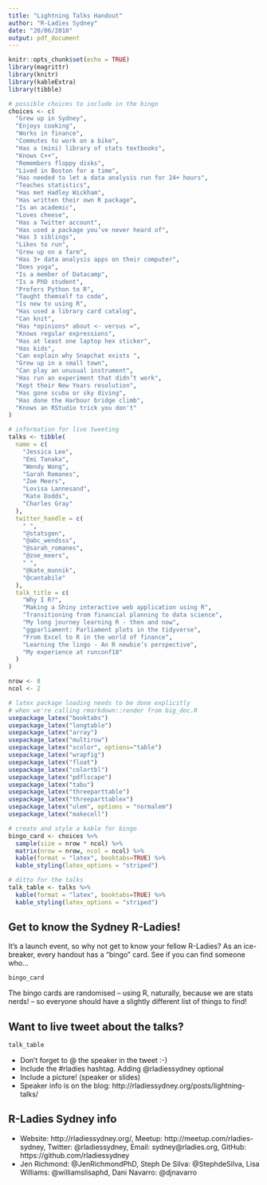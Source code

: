 ```yaml
---
title: "Lightning Talks Handout"
author: "R-Ladies Sydney"
date: "20/06/2018"
output: pdf_document
---
```


```r
knitr::opts_chunk$set(echo = TRUE)
library(magrittr)
library(knitr)
library(kableExtra)
library(tibble)
```

```r
# possible choices to include in the bingo
choices <- c(
  "Grew up in Sydney",
  "Enjoys cooking",
  "Works in finance",
  "Commutes to work on a bike",
  "Has a (mini) library of stats textbooks",
  "Knows C++",
  "Remembers floppy disks",
  "Lived in Boston for a time",
  "Has needed to let a data analysis run for 24+ hours",
  "Teaches statistics",
  "Has met Hadley Wickham",
  "Has written their own R package",
  "Is an academic",
  "Loves cheese",
  "Has a Twitter account",
  "Has used a package you’ve never heard of",
  "Has 3 siblings",
  "Likes to run",
  "Grew up on a farm",
  "Has 3+ data analysis apps on their computer",
  "Does yoga",
  "Is a member of Datacamp",
  "Is a PhD student",
  "Prefers Python to R",
  "Taught themself to code",
  "Is new to using R",
  "Has used a library card catalog",
  "Can knit",
  "Has *opinions* about <- versus =",
  "Knows regular expressions",
  "Has at least one laptop hex sticker",
  "Has kids",
  "Can explain why Snapchat exists ",
  "Grew up in a small town",
  "Can play an unusual instrument",
  "Has run an experiment that didn’t work",
  "Kept their New Years resolution",
  "Has gone scuba or sky diving",
  "Has done the Harbour bridge climb",
  "Knows an RStudio trick you don't"
)

# information for live tweeting
talks <- tibble(
  name = c(
    "Jessica Lee",
    "Emi Tanaka",
    "Wendy Wong",
    "Sarah Romanes",
    "Zoe Meers",
    "Lovisa Lannesand",
    "Kate Dodds",
    "Charles Gray"
  ),
  twitter_handle = c(
    " ",
    "@statsgen",
    "@abc_wendsss",
    "@sarah_romanes",
    "@zoe_meers",
    " ",
    "@kate_munnik",
    "@cantabile"
  ),
  talk_title = c(
    "Why I R?",
    "Making a Shiny interactive web application using R",
    "Transitioning from financial planning to data science",
    "My long journey learning R - then and now",
    "ggparliament: Parliament plots in the tidyverse",
    "From Excel to R in the world of finance",
    "Learning the lingo - An R newbie’s perspective",
    "My experience at runconf18"
  )
)

nrow <- 8
ncol <- 2

# latex package loading needs to be done explicitly
# when we're calling rmarkdown::render from big_doc.R
usepackage_latex("booktabs")
usepackage_latex("longtable")
usepackage_latex("array")
usepackage_latex("multirow")
usepackage_latex("xcolor", options="table")
usepackage_latex("wrapfig")
usepackage_latex("float")
usepackage_latex("colortbl")
usepackage_latex("pdflscape")
usepackage_latex("tabu")
usepackage_latex("threeparttable")
usepackage_latex("threeparttablex")
usepackage_latex("ulem", options = "normalem")
usepackage_latex("makecell")

# create and style a kable for bingo
bingo_card <- choices %>% 
  sample(size = nrow * ncol) %>%
  matrix(nrow = nrow, ncol = ncol) %>% 
  kable(format = "latex", booktabs=TRUE) %>% 
  kable_styling(latex_options = "striped")  

# ditto for the talks
talk_table <- talks %>% 
  kable(format = "latex", booktabs=TRUE) %>% 
  kable_styling(latex_options = "striped")  
```

## Get to know the Sydney R-Ladies!

It's a launch event, so why not get to know your fellow R-Ladies? As an ice-breaker, every handout has a "bingo" card. See if you can find someone who...

```r
bingo_card
```

The bingo cards are randomised -- using R, naturally, because we are stats nerds! -- so everyone should have a slightly different list of things to find! 

## Want to live tweet about the talks?

```r
talk_table
```


- Don't forget to @ the speaker in the tweet :-)
- Include the #rladies hashtag. Adding @rladiessydney optional
- Include a picture! (speaker or slides)
- Speaker info is on the blog: http://rladiessydney.org/posts/lightning-talks/

## R-Ladies Sydney info

- Website: http://rladiessydney.org/, Meetup:  http://meetup.com/rladies-sydney, Twitter: @rladiessydney, Email: sydney@rladies.org, GitHub: https://github.com/rladiessydney
- Jen Richmond: @JenRichmondPhD, Steph De Silva: @StephdeSilva, Lisa Williams: @williamslisaphd, Dani Navarro: @djnavarro



  
